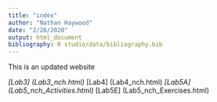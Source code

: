 ```yaml
---
title: "index"
author: "Nathan Haywood"
date: "2/26/2020"
output: html_document
bibliography: R studio/data/bibliography.bib
---
```


This is an updated website

*[Lab3] (Lab3_nch.html)
*[Lab4] (Lab4_nch.html)
*[Lab5A] (Lab5_nch_Activities.html)
*[Lab5E] (Lab5_nch_Exercises.html)